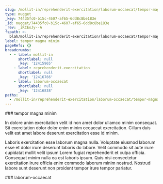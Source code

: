 ```yaml
---
slug: /mollit-in/reprehenderit-exercitation/laborum-occaecat/tempor-magna-minim
type: nugget
_key: 74435fc0-b15c-4607-af65-6dd8c8be183e
_id: nugget/74435fc0-b15c-4607-af65-6dd8c8be183e
_rev: _iKCEoJy--A
fspath: >-
  blah/mollit-in/reprehenderit-exercitation/laborum-occaecat/tempor-magna-minim.md
label: tempor magna minim
pageRefs: {}
breadcrumbs:
  - - label: mollit-in
      shortlabel: null
      _key: '12415965'
    - label: reprehenderit-exercitation
      shortlabel: null
      _key: '12416766'
    - label: laborum-occaecat
      shortlabel: null
      _key: '12416838'
paths:
  - /mollit-in/reprehenderit-exercitation/laborum-occaecat/tempor-magna-minim
---
```


<NuggetArea>
<Nugget slug="/mollit-in/reprehenderit-exercitation/laborum-occaecat/tempor-magna-minim" type="nugget" _key="74435fc0-b15c-4607-af65-6dd8c8be183e" _id="nugget/74435fc0-b15c-4607-af65-6dd8c8be183e" _rev="_iKCEoJy--A" fspath="blah/mollit-in/reprehenderit-exercitation/laborum-occaecat/tempor-magna-minim.md" label="tempor magna minim" paths="/mollit-in/reprehenderit-exercitation/laborum-occaecat/tempor-magna-minim">
<NuggetBody>
### tempor magna minim

In dolore anim exercitation velit id non amet dolor ullamco minim consequat. Sit exercitation dolor dolor enim minim occaecat exercitation. Cillum duis velit est amet labore deserunt exercitation esse id minim.

Laboris exercitation esse laborum magna nulla. Voluptate eiusmod laborum esse et dolor irure deserunt laboris do labore. Velit commodo sit aute irure cupidatat mollit velit ipsum Lorem fugiat reprehenderit et culpa officia. Consequat minim nulla ea est laboris ipsum. Quis nisi consectetur exercitation irure officia enim commodo laborum minim nostrud. Nostrud labore sunt deserunt non proident tempor irure tempor pariatur.

</NuggetBody>
<Breadcrumbs>
<Crumbs>
<Crumb _key="12415965" label="mollit-in" /><Crumb _key="12416766" label="reprehenderit-exercitation" /><Crumb _key="12416838" label="laborum-occaecat" />
</Crumbs>
</Breadcrumbs>
</Nugget>

<NuggetsInbound>
</NuggetsInbound>
<NuggetsOutbound>
</NuggetsOutbound>
</NuggetArea>
<PassagesInbound>
<Passage direction="inbound" type="passage" _key="12416838" _id="passage/12416838" _rev="_iKCEoJu--A" label="laborum-occaecat" passage="laborum-occaecat" fspath="blah/mollit-in/reprehenderit-exercitation/laborum-occaecat" paths="/mollit-in/reprehenderit-exercitation/laborum-occaecat" slug="/mollit-in/reprehenderit-exercitation/laborum-occaecat">
<NuggetBody>
### laborum-occaecat

</NuggetBody>
<Breadcrumbs>
<Crumbs>
<Crumb _key="12415965" label="mollit-in" /><Crumb _key="12416766" label="reprehenderit-exercitation" />
</Crumbs>
</Breadcrumbs>
</Passage>

</PassagesInbound>
<PassagesOutbound>
</PassagesOutbound>